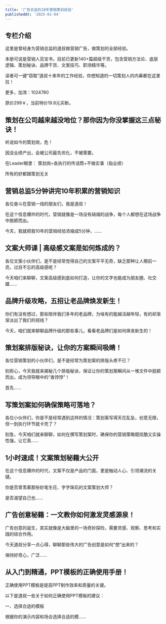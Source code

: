```yaml
---
title: '广告总监的10年营销策划经验'
publishedAt: '2025-01-04'
---
```


## 专栏介绍

这里是曾经身为营销总监的道叔做营销广告，做策划的全部经验。  
  
本册可说是营销人百宝书，目前已更新140+篇超级干货，包含营销方法论、底层逻辑、策划秘诀、品牌干货、文案技巧、职场精华等。  
  
读者可一键“窃取”道叔十来年的工作经验，你想知道的一切策划人的内幕都在这里拉！  
  
更多，加溦：1024780  
  
原价299￥，当前特价19.8元买断。

## 策划在公司越来越没地位？那你因为你没掌握这三点秘诀！
听说如今的策划岗，危！

因没业绩产出，会被公司最先优化，不被需要。

在Leader眼里： 策划岗=各执行的传话筒+不做实事（指业绩）

所有的好都跟策划无关

## 营销总监5分钟讲完10年积累的营销知识
各位奋斗在营销一线的朋友们，我是道叔！

在这个信息爆炸的时代，营销就像是一场没有硝烟的战争，每个人都想在这场战争中脱颖而出。

今天，我就把我10年的营销经验浓缩成5分钟，......

## 文案大师课 | 高级感文案是如何炼成的？
各位文案小伙伴们，是不是经常觉得自己的文案平平无奇，缺乏那种让人眼前一亮，过目不忘的高级感呢？

今天咱们来聊聊，文案高级感到底如何打造，让你的文字也能成为朋友圈、社交媒......

## 品牌升级攻略，五招让老品牌焕发新生！
你们有没有想过，那些陪伴我们多年的老品牌，为啥有的能越活越年轻，有的却渐渐淡出了我们的视线？

今天，咱们就来聊聊品牌升级的那些事儿，看看老品牌们是如何焕发新生的！

## 策划案排版秘诀，让你的方案瞬间吸睛！
各位营销策划的小伙伴们，是不是经常为策划案的排版头疼不已？

别担心，今天我就来揭秘几个排版秘诀，保证让你的策划案瞬间从一堆文件中脱颖而出，成为领导眼中的“香饽饽”！

首先......

## 写策划案如何确保策略可落地？
各位小伙伴们，你是不是经常遇到这样的情况：策划案写得天花乱坠，创意无限，但一到执行环节就卡壳了？

别急，今天咱们就来聊聊，如何在撰写策划案时，确保你的营销策略既炫酷又实操性强，让它真......

## 1小时速成！文案策划秘籍大公开
在这个信息爆炸的时代，文案不仅是产品的门面，更是触动人心、引领潮流的关键。

你是否曾羡慕那些妙笔生花、字字珠玑的文案策划大师？

是否渴望自己也......

## 广告创意秘籍：一文教你如何激发灵感源泉！
广告创意的诞生，其实就像是大脑里的一场奇妙探险，需要灵感、观察、思考和实践的综合作用。

今天道叔分享一点心得，聊聊那些伟大的广告创意是如何“想”出来的？

保持好奇心，广泛......

## 从入门到精通，PPT模板的正确使用手册！
正确使用PPT模板是提高PPT制作效率和质量的关键。

以下是道叔一些关于如何正确使用PPT模板的建议：

一、选择合适的模板

根据你的演示内容和场合选择合适的模......


